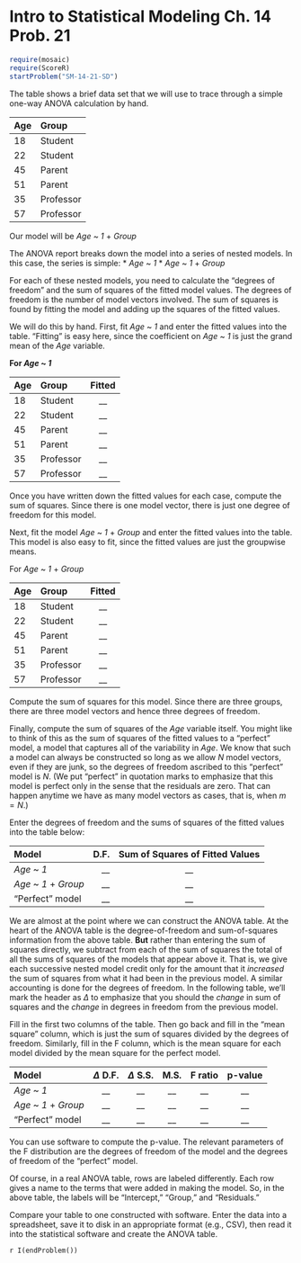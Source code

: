 Intro to Statistical Modeling Ch. 14 Prob. 21
========================================================
```r
require(mosaic)
require(ScoreR)
startProblem("SM-14-21-SD")
```
The table shows a brief data set that we will use to trace through a simple one-way ANOVA calculation by hand.

Age | Group
|:---|:---|
18 | Student
22 | Student
45 | Parent
51 | Parent
35 | Professor
57 | Professor

Our model will be *Age* ~ *1* + *Group*

The ANOVA report breaks down the model into a series of nested models.
In this case, the series is simple:
* *Age* ~ *1*
* *Age* ~ *1* + *Group*


For each of these nested models, you need to calculate the "degrees of
freedom" and the sum of squares of the fitted model values. The degrees of freedom is the number of model vectors involved.  The sum of squares is found by fitting the model and adding up the squares of the fitted values.

We will do this by hand.  First, fit *Age* ~ *1* and enter the fitted values into the table.  "Fitting" is easy here, since the coefficient on *Age* ~ *1* is just the grand mean of the *Age* variable.

**For *Age* ~ *1***

Age | Group | Fitted
|:---|:---|:---:|
18 | Student | __ | 
22 | Student | __ | 
45 | Parent | __ |
51 | Parent | __ |
35 | Professor | __ | 
57 | Professor | __ |


Once you have written down the fitted values for each case, compute the sum of squares.  Since there is one model vector, there is just one degree of freedom for this model.

Next, fit the model *Age* ~ *1* + *Group* and enter the fitted values into the table.  This model is also easy to fit, since the fitted values are just the groupwise means.

For *Age* ~ *1* + *Group*

Age | Group | Fitted
|:---|:---|:---:|
18 | Student | __ |
22 | Student | __ |
45 | Parent | __ |
51 | Parent | __ |
35 | Professor | __ |
57 | Professor | __ |

Compute the sum of squares for this model.  Since there are three groups, there are three model vectors and hence three degrees of freedom.

Finally, compute the sum of squares of the *Age* variable itself.  You might like to think of this as the sum of squares of the fitted values to a "perfect" model, a model that captures all of the variability in *Age*.  We know that such a model can always be constructed so long as we allow $N$ model vectors, even if they are junk, so the degrees of freedom ascribed to this "perfect" model is $N$.  (We put "perfect" in quotation marks to emphasize that this model is perfect only in the sense that the residuals are zero.  That can happen anytime we have as many model vectors as cases, that is, when $m=N$.)

Enter the degrees of freedom and the sums of squares of the fitted values into the table below:

Model | D.F. | Sum of Squares of Fitted Values
|:---|---:|:---:|
*Age* ~ *1* | __ | __ |
*Age* ~ *1* + *Group* | __ | __ |
"Perfect" model | __ | __ |


We are almost at the point where we can construct the ANOVA table.  At the heart of the ANOVA table is the degree-of-freedom and sum-of-squares information from the above table. **But** rather than entering the sum of squares directly, we subtract from each of the sum of squares the total of all the sums of squares of the models that appear above it.  That is, we give each successive nested model credit only for the amount that it *increased* the sum of squares from what it had been in the previous model.  A similar accounting is done for the degrees of freedom.  In the following table, we'll mark the header as $\Delta$ to emphasize that you should the *change* in sum of squares and the *change* in degrees in freedom from the previous model.

Fill in the first two columns of the table.  Then go back and fill in the "mean square" column, which is just the sum of squares divided by the degrees of freedom.  Similarly, fill in the F column, which is the mean square for each model divided by the mean square for the perfect model.


Model | $\Delta$ D.F. | $\Delta$ S.S. | M.S. | F ratio | p-value
|:---|:---:|:---:|:---:|:---:|:---:|
*Age* ~ *1* | __ | __ | __ | __ | __ |
*Age* ~ *1* + *Group* | __ | __ | __ | __ | __ |
"Perfect" model | __ | __ | __ | __ | __ |


You can use software to compute the p-value.  The relevant parameters of the F distribution are the degrees of freedom of the model and the degrees of freedom of the "perfect" model.

Of course, in a real ANOVA table, rows are labeled differently.  Each row gives a name to the terms that were added in making the model. So, in the above table, the labels will be "Intercept," "Group," and "Residuals."

Compare your table to one constructed with software.  Enter the data into a spreadsheet, save it to disk in an appropriate format (e.g., CSV), then read it into the statistical software and create the ANOVA table.

`r I(endProblem())`
